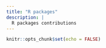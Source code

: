 ```yaml
---
title: "R packages"
description: |
  R packages contributions
---
```


```r
knitr::opts_chunk$set(echo = FALSE)
```
